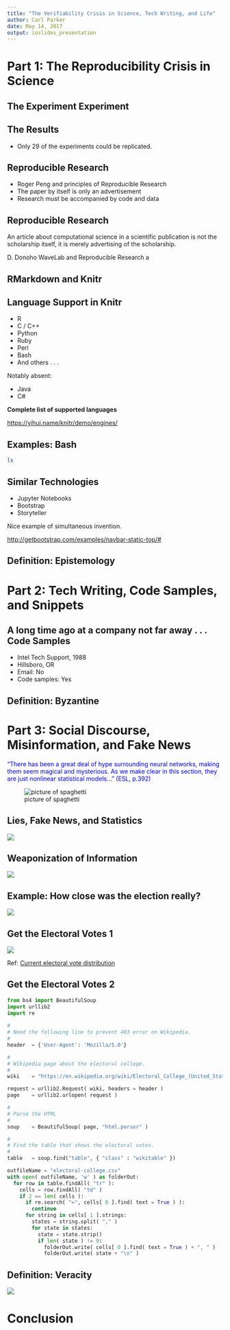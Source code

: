 ```yaml
---
title: "The Verifiability Crisis in Science, Tech Writing, and Life"
author: Carl Parker
date: May 14, 2017
output: ioslides_presentation
---
```


# Part 1: The Reproducibility Crisis in Science

## The Experiment Experiment




## The Results

- Only 29 of the experiments could be replicated.


## Reproducible Research

- Roger Peng and principles of Reproducible Research
- The paper by itself is only an advertisement
- Research must be accompanied by code and data


## Reproducible Research

An article about computational science in a scientific publication is
not the scholarship itself, it is merely advertising of the scholarship.

D. Donoho 
WaveLab and Reproducible Research
                                                                                   a

## RMarkdown and Knitr


## Language Support in Knitr

- R
- C / C++
- Python
- Ruby
- Perl
- Bash
- And others . . .

<div class="notes">

Notably absent: 

- Java 
- C#

</div>

**Complete list of supported languages**

<https://yihui.name/knitr/demo/engines/>


## Examples: Bash 

```bash
ls
```


## Similar Technologies

- Jupyter Notebooks
- Bootstrap
- Storyteller

<div class="notes">

Nice example of simultaneous invention.

<http://getbootstrap.com/examples/navbar-static-top/#>

</div>


## Definition: Epistemology


# Part 2: Tech Writing, Code Samples, and Snippets


## A long time ago at a company not far away . . . Code Samples

- Intel Tech Support, 1988
- Hillsboro, OR
- Email: No
- Code samples: Yes


## Definition: Byzantine


# Part 3: Social Discourse, Misinformation, and Fake News

<font color='blue'>"There has been a great deal of hype surrounding
neural networks, making them seem magical and mysterious. As we make clear in this section, they are just nonlinear statistical models..." (ESL, p.392)</font>

![picture of spaghetti](~/archive/business/work/doc/wtd/2017/59029681247aa891782881.gif)


## Lies, Fake News, and Statistics


![](images/kirk-59029681247aa891782881.gif)


## Weaponization of Information 



![](images/2017-03-19-weaponized-lies.png)

## Example: How close was the election really?

![](images/credible-hulk-YxhdDzN__400x400.png)


## Get the Electoral Votes 1

![](images/electoral-votes-wikipedia-20170509.png)

Ref: [Current electoral vote distribution](https://en.wikipedia.org/wiki/Electoral_College_(United_States)#Current_electoral_vote_distribution) 


## Get the Electoral Votes 2

```python
from bs4 import BeautifulSoup
import urllib2
import re
 
#
# Need the following line to prevent 403 error on Wikipedia.
#
header  = {'User-Agent': 'Mozilla/5.0'} 

#
# Wikipedia page about the electoral college.
#
wiki    = "https://en.wikipedia.org/wiki/Electoral_College_(United_States)#Current_electoral_vote_distribution"

request = urllib2.Request( wiki, headers = header )
page    = urllib2.urlopen( request )

#
# Parse the HTML
#
soup    = BeautifulSoup( page, "html.parser" )

#
# Find the table that shows the electoral votes.
#
table   = soup.find("table", { "class" : "wikitable" })

outfileName = "electoral-college.csv"
with open( outfileName, 'w' ) as folderOut:
  for row in table.findAll( "tr" ):
    cells = row.findAll( "td" )
    if 2 == len( cells ):
      if re.search( "=", cells[ 0 ].find( text = True ) ):
        continue
      for string in cells[ 1 ].strings: 
        states = string.split( "," )
        for state in states:
          state = state.strip()
          if len( state ) != 0:
            folderOut.write( cells[ 0 ].find( text = True ) + ", " )
            folderOut.write( state + "\n" )
```


## Definition: Veracity

![](images/20170331-veracity.png)


# Conclusion




